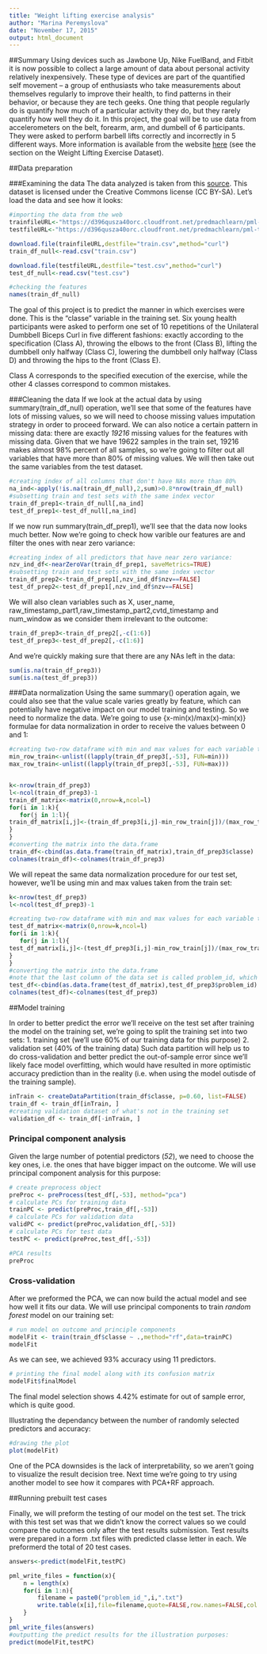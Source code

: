 ```yaml
---
title: "Weight lifting exercise analysis"
author: "Marina Peremyslova"
date: "November 17, 2015"
output: html_document
---
```


##Summary
Using devices such as Jawbone Up, Nike FuelBand, and Fitbit it is now possible to collect a large amount of data about personal activity relatively inexpensively. These type of devices are part of the quantified self movement – a group of enthusiasts who take measurements about themselves regularly to improve their health, to find patterns in their behavior, or because they are tech geeks. One thing that people regularly do is quantify how much of a particular activity they do, but they rarely quantify how well they do it. In this project, the goal will be to use data from accelerometers on the belt, forearm, arm, and dumbell of 6 participants. They were asked to perform barbell lifts correctly and incorrectly in 5 different ways. More information is available from the website [here](http://groupware.les.inf.puc-rio.br/har) (see the section on the Weight Lifting Exercise Dataset). 

##Data preparation

###Examining the data
The data analyzed is taken from this [source](http://groupware.les.inf.puc-rio.br/har). This dataset is licensed under the Creative Commons license (CC BY-SA). Let's load the data and see how it looks:

```r
#importing the data from the web
trainfileURL<-"https://d396qusza40orc.cloudfront.net/predmachlearn/pml-training.csv"
testfileURL<-"https://d396qusza40orc.cloudfront.net/predmachlearn/pml-testing.csv"

download.file(trainfileURL,destfile="train.csv",method="curl")
train_df_null<-read.csv("train.csv")

download.file(testfileURL,destfile="test.csv",method="curl")
test_df_null<-read.csv("test.csv")

#checking the features
names(train_df_null)
```

The goal of this project is to predict the manner in which exercises were done. This is the "classe" variable in the training set. Six young health participants were asked to perform one set of 10 repetitions of the Unilateral Dumbbell Biceps Curl in five different fashions: exactly according to the specification (Class A), throwing the elbows to the front (Class B), lifting the dumbbell only halfway (Class C), lowering the dumbbell only halfway (Class D) and throwing the hips to the front (Class E).

Class A corresponds to the specified execution of the exercise, while the other 4 classes correspond to common mistakes.

###Cleaning the data
If we look at the actual data by using summary(train_df_null) operation, we'll see that some of the features have lots of missing values, so we will need to choose missing values imputation strategy in order to proceed forward. We can also notice a certain pattern in missing data: there are exactly *19216* missing values for the features with missing data. Given that we have 19622 samples in the train set, 19216 makes almost 98% percent of all samples, so we're going to filter out all variables that have more than 80% of missing values. We will then take out the same variables from the test dataset.

```r
#creating index of all columns that don't have NAs more than 80%
na_ind<-apply(!is.na(train_df_null),2,sum)>0.8*nrow(train_df_null)
#subsetting train and test sets with the same index vector
train_df_prep1<-train_df_null[,na_ind]
test_df_prep1<-test_df_null[,na_ind]
```
If we now run summary(train_df_prep1), we'll see that the data now looks much better. 
Now we're going to check how varible our features are and filter the ones with near zero variance:

```r
#creating index of all predictors that have near zero variance:
nzv_ind_df<-nearZeroVar(train_df_prep1, saveMetrics=TRUE)
#subsetting train and test sets with the same index vector
train_df_prep2<-train_df_prep1[,nzv_ind_df$nzv==FALSE]
test_df_prep2<-test_df_prep1[,nzv_ind_df$nzv==FALSE]
```

We will also clean variables such as X, user_name, raw_timestamp_part1,raw_timestamp_part2,cvtd_timestamp and num_window as we consider them irrelevant to the outcome:

```r
train_df_prep3<-train_df_prep2[,-c(1:6)]
test_df_prep3<-test_df_prep2[,-c(1:6)]
```

And we're quickly making sure that there are any NAs left in the data:

```r
sum(is.na(train_df_prep3))
sum(is.na(test_df_prep3))
```

###Data normalization
Using the same summary() operation again, we could also see that the value scale varies greatly by feature, which can potentially have negative impact on our model training and testing. So we need to normalize the data. We're going to use {x-min(x)/max(x)-min(x)} formulae for data normalization in order to receive the values between 0 and 1:

```r
#creating two-row dataframe with min and max values for each variable taken from the dataset
min_row_train<-unlist((lapply(train_df_prep3[,-53], FUN=min)))
max_row_train<-unlist((lapply(train_df_prep3[,-53], FUN=max)))


k<-nrow(train_df_prep3)
l<-ncol(train_df_prep3)-1
train_df_matrix<-matrix(0,nrow=k,ncol=l) 
for(i in 1:k){ 
   for(j in 1:l){ 
train_df_matrix[i,j]<-(train_df_prep3[i,j]-min_row_train[j])/(max_row_train[j]-min_row_train[j])
} 
} 
#converting the matrix into the data.frame
train_df<-cbind(as.data.frame(train_df_matrix),train_df_prep3$classe)
colnames(train_df)<-colnames(train_df_prep3)
```


We will repeat the same data normalization procedure for our test set, however, we'll be using min and max values taken from the train set:

```r
k<-nrow(test_df_prep3)
l<-ncol(test_df_prep3)-1

#creating two-row dataframe with min and max values for each variable taken from the dataset
test_df_matrix<-matrix(0,nrow=k,ncol=l) 
for(i in 1:k){ 
   for(j in 1:l){ 
test_df_matrix[i,j]<-(test_df_prep3[i,j]-min_row_train[j])/(max_row_train[j]-min_row_train[j])
} 
} 
#converting the matrix into the data.frame
#note that the last column of the data set is called problem_id, which we will use for testing in order to compare our predictions on the test dataset with the target ones
test_df<-cbind(as.data.frame(test_df_matrix),test_df_prep3$problem_id)
colnames(test_df)<-colnames(test_df_prep3)
```

##Model training

In order to better predict the error we'll receive on the test set after training the model on the training set, we're going to split the training set into two sets:
1. training set (we'll use 60% of our training data for this purpose)
2. validation set (40% of the training data)
Such data partition will help us to do cross-validation and better predict the out-of-sample error since we'll likely face model overfitting, which would have resulted in more optimistic accuracy prediction than in the reality (i.e. when using the model outisde of the training sample).

```r
inTrain <- createDataPartition(train_df$classe, p=0.60, list=FALSE)
train_df <- train_df[inTrain, ]
#creating validation dataset of what's not in the training set
validation_df <- train_df[-inTrain, ]
```


### Principal component analysis

Given the large number of potential predictors (*52*), we need to choose the key ones, i.e. the ones that have bigger impact on the outcome. We will use principal component analysis for this purpose:

```r
# create preprocess object
preProc <- preProcess(test_df[,-53], method="pca")
# calculate PCs for training data
trainPC <- predict(preProc,train_df[,-53])
# calculate PCs for validation data
validPC <- predict(preProc,validation_df[,-53])
# calculate PCs for test data
testPC <- predict(preProc,test_df[,-53])

#PCA results
preProc
```

### Cross-validation

After we preformed the PCA, we can now build the actual model and see how well it fits our data. We will use principal components to train *random forest* model on our training set:

```r
# run model on outcome and principle components
modelFit <- train(train_df$classe ~ .,method="rf",data=trainPC)
modelFit
```

As we can see, we achieved 93% accuracy using 11 predictors.

```r
# printing the final model along with its confusion matrix
modelFit$finalModel
```

The final model selection shows 4.42% estimate for out of sample error, which is quite good.

Illustrating the dependancy between the number of randomly selected predictors and accuracy:

```r
#drawing the plot
plot(modelFit)
```

One of the PCA downsides is the lack of interpretability, so we aren't going to visualize the result decision tree. Next time we're going to try using another model to see how it compares with PCA+RF approach.

##Running prebuilt test cases

Finally, we will preform the testing of our model on the test set. The trick with this test set was that we didn't know the correct values so we could compare the outcomes only after the test results submission. Test results were prepared in a form .txt files with predicted classe letter in each. We preformerd the total of 20 test cases.

```r
answers<-predict(modelFit,testPC)

pml_write_files = function(x){
    n = length(x)
    for(i in 1:n){
        filename = paste0("problem_id_",i,".txt")
        write.table(x[i],file=filename,quote=FALSE,row.names=FALSE,col.names=FALSE)
    }
}
pml_write_files(answers)
#outputting the predict results for the illustration purposes:
predict(modelFit,testPC)

```

